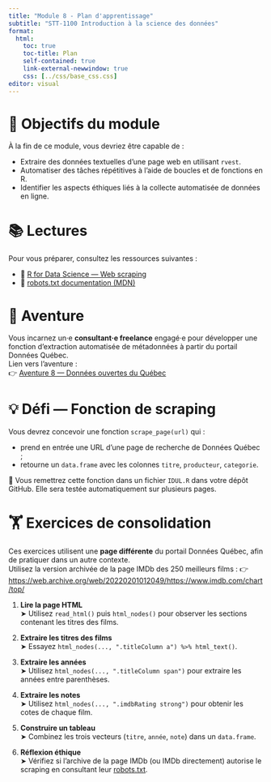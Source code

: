 ```yaml
---
title: "Module 8 - Plan d'apprentissage"
subtitle: "STT-1100 Introduction à la science des données"
format:
  html:
    toc: true
    toc-title: Plan
    self-contained: true
    link-external-newwindow: true
    css: [../css/base_css.css]
editor: visual
---
```


# 🎯 Objectifs du module

À la fin de ce module, vous devriez être capable de :

- Extraire des données textuelles d’une page web en utilisant `rvest`.
- Automatiser des tâches répétitives à l'aide de boucles et de fonctions en R.
- Identifier les aspects éthiques liés à la collecte automatisée de données en ligne.

# 📚 Lectures

Pour vous préparer, consultez les ressources suivantes :

- 📘 [R for Data Science — Web scraping](https://r4ds.hadley.nz/webscraping.html)
- 📘 [robots.txt documentation (MDN)](https://developer.mozilla.org/en-US/docs/Glossary/Robots.txt)

# 🧭 Aventure

Vous incarnez un·e **consultant·e freelance** engagé·e pour développer une fonction d’extraction automatisée de métadonnées à partir du portail Données Québec.\
Lien vers l’aventure :\
👉 [Aventure 8 — Données ouvertes du Québec](Aventure/Aventure%208.qmd)

# 💡 Défi — Fonction de scraping {.unnumbered}

Vous devrez concevoir une fonction `scrape_page(url)` qui :

- prend en entrée une URL d’une page de recherche de Données Québec ;
- retourne un `data.frame` avec les colonnes `titre`, `producteur`, `categorie`.

📁 Vous remettrez cette fonction dans un fichier `IDUL.R` dans votre dépôt GitHub. Elle sera testée automatiquement sur plusieurs pages.

# 🏋️ Exercices de consolidation {.unnumbered}

Ces exercices utilisent une **page différente** du portail Données Québec, afin de pratiquer dans un autre contexte.\
Utilisez la version archivée de la page IMDb des 250 meilleurs films :
👉 [https://web.archive.org/web/20220201012049/https://www.imdb.com/chart/top/](https://web.archive.org/web/20220201012049/https://www.imdb.com/chart/top/)

1. **Lire la page HTML**\
   ➤ Utilisez `read_html()` puis `html_nodes()` pour observer les sections contenant les titres des films.

2. **Extraire les titres des films**\
   ➤ Essayez `html_nodes(..., ".titleColumn a") %>% html_text()`.

3. **Extraire les années**\
   ➤ Utilisez `html_nodes(..., ".titleColumn span")` pour extraire les années entre parenthèses.

4. **Extraire les notes**\
   ➤ Utilisez `html_nodes(..., ".imdbRating strong")` pour obtenir les cotes de chaque film.

5. **Construire un tableau**\
   ➤ Combinez les trois vecteurs (`titre`, `année`, `note`) dans un `data.frame`.

6. **Réflexion éthique**\
   ➤ Vérifiez si l’archive de la page IMDb (ou IMDb directement) autorise le scraping en consultant leur [robots.txt](https://www.imdb.com/robots.txt).
